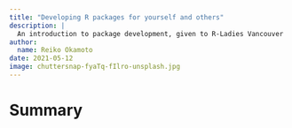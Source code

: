 ```yaml
---
title: "Developing R packages for yourself and others"
description: |
  An introduction to package development, given to R-Ladies Vancouver
author:
  name: Reiko Okamoto
date: 2021-05-12
image: chuttersnap-fyaTq-fIlro-unsplash.jpg
---
```


# Summary
